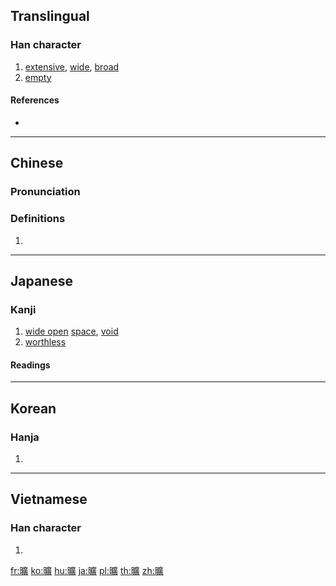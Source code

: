 {{also|旷|昿}}
==Translingual==

===Han character===
{{Han char|rn=72|rad=日|as=15|sn=19|four=60086|canj=AITC|ids=⿰日廣}}

# [[extensive]], [[wide]], [[broad]]
# [[empty]]

====References====
* {{Han ref|kx=0501.240|dkj=14245|dj=0871.330|hdz=21539.170|uh=66E0|ud=26336|bh=C36D|bd=50029}}

----

==Chinese==
{{zh-forms|s=旷}}

===Pronunciation===
{{zh-pron
|m=kuàng
|c=kwong3
|h=pfs=
|md=
|mn=
|w=
|mc=y
|oc=y
|cat=
}}

===Definitions===
{{zh-hanzi}}

# {{rfdef|lang=zh}}

----

==Japanese==

===Kanji===
{{ja-kanji|grade=|rs=日15}}

# [[wide open]] [[space]], [[void]]
# [[worthless]]

====Readings====
{{ja-readings
|goon=[[こう]] (kō), {{qualifier|historical}} [[くわう]] (kwau)
|kanon=[[こう]] (kō), {{qualifier|historical}} [[くわう]] (kwau)
|kun={{qualifier|rare}} [[あら]] (ara), {{qualifier|rare}} [[むなしい|むな.しい]] (muna.shii), {{qualifier|rare}} [[ひろい|ひろ.い]] (hiro.i)
}}

----

==Korean==

===Hanja===
{{ko-hanja|hangeul=광|eumhun=|rv=gwang|mr=kwang|y=kwang}}

# {{defn|lang=ko|sort=日15}}

----

==Vietnamese==

===Han character===
{{vi-hantu|[[khoảng]], [[khoáng]], [[quãng]], [[thoáng]]|rs=日15}}

# {{defn|lang=vi|sort=日15}}

[[fr:曠]]
[[ko:曠]]
[[hu:曠]]
[[ja:曠]]
[[pl:曠]]
[[th:曠]]
[[zh:曠]]